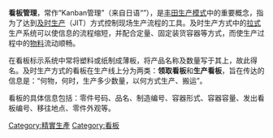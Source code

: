 {{article issues
|
{{Expand|time=2010-09-28T15:32:53+00:00}}
{{Expert|time=2010-09-28T15:32:53+00:00}}
{{Unreferenced|time=2010-09-28T15:32:53+00:00}}
}}
'''看板管理'''，常作“Kanban管理”（来自日语“{{jpn|j=看板|kk=カンバン|rm=Kanban|link=no}}”），是[[丰田生产模式|丰田生产模式]]中的重要概念，指为了达到[[及时生产|及时生产]]（JIT）方式控制现场生产流程的工具。及时生产方式中的[[推拉策略|拉式]]生产系统可以使信息的流程缩短，并配合定量、固定装货容器等方式，而使生产过程中的[[物料|物料]]流动顺畅。

在看板标示系统中常将塑料或纸制成薄板，将产品名称及数量写于其上，故此得名。及时生产方式的看板在生产线上分为两类：'''领取看板'''和'''生产看板'''，旨在传达的信息是：“何物，何时，生产多少数量，以何方式生产、搬运”。

看板的具体信息包括：零件号码、品名、制造编号、容器形式、容器容量、发出看板编号、移往地点、零件外观等。

{{Authority control}}
{{econ-stub}}
[[Category:精實生產|Category:精實生產]]
[[Category:看板|Category:看板]]